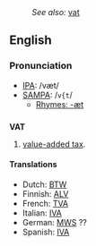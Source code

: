 :''See also:'' [[vat]]
==English==
===Pronunciation===
*[[IPA]]: /væt/
*[[SAMPA]]: /<tt>v{t</tt>/
**[[Rhymes:English:-æt|Rhymes: -æt]]

==={{initialism}}===
'''VAT'''

#[[value-added tax]].

====Translations====
*Dutch: [[BTW]]
*Finnish: [[ALV]]
*French: [[TVA]]
*Italian: [[IVA]]
*German: [[MWS]] ??
*Spanish: [[IVA]]